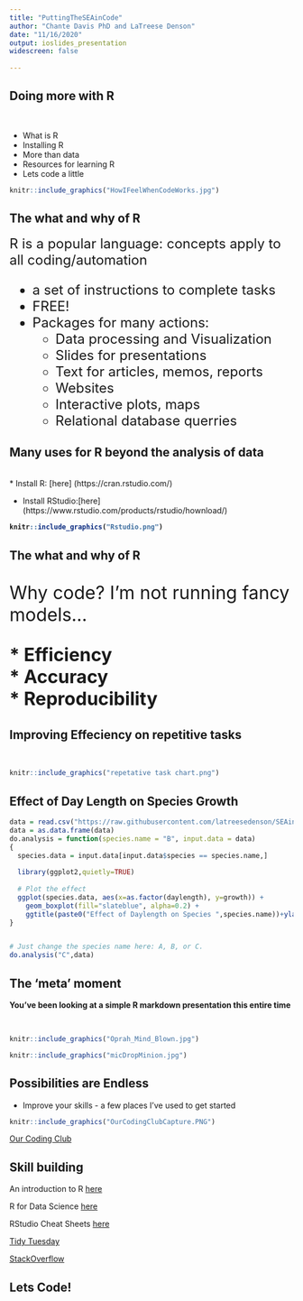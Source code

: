 ```yaml
---
title: "PuttingTheSEAinCode"
author: "Chante Davis PhD and LaTreese Denson"
date: "11/16/2020"
output: ioslides_presentation
widescreen: false  
   
---
```


## Doing more with R
<br>
<div class = "blue">
* What is R  
* Installing R  
* More than data  
* Resources for learning R  
* Lets code a little

```r
knitr::include_graphics("HowIFeelWhenCodeWorks.jpg")
```
</div></b>
</font>

## The what and why of R
<font size="5.5">
R is a popular language: concepts apply to all coding/automation
  <div class = "blue">
   * a set of instructions to complete tasks  
   * FREE!  
   * Packages for many actions:  
       - Data processing and Visualization  
       - Slides for presentations  
       - Text for articles, memos, reports  
       - Websites
       - Interactive plots, maps
       - Relational database querries
        
</div></b>
</font>

## Many uses for R beyond the analysis of data 
<br>
* Install R: [here] (https://cran.rstudio.com/)

* Install RStudio:[here] (https://www.rstudio.com/products/rstudio/hownload/)

<div class="centered"><b>
```r

knitr::include_graphics("Rstudio.png")

```

</div></b>
</font>

## The what and why of R

<br>
<font size="6.5">Why code? I'm not running fancy models...  
 
<div class ="centered"><div class = "blue"><b>
* Efficiency  
* Accuracy   
* Reproducibility  

</div></b>
 </font>

## Improving Effeciency on repetitive tasks
<br>
<div class="centered">
```r

knitr::include_graphics("repetative task chart.png")

```

</div>
## Effect of Day Length on Species Growth
```r
data = read.csv("https://raw.githubusercontent.com/latreesedenson/SEAinCode/main/growth_data.csv")
data = as.data.frame(data)
do.analysis = function(species.name = "B", input.data = data)
{
  species.data = input.data[input.data$species == species.name,]
  
  library(ggplot2,quietly=TRUE)
  
  # Plot the effect
  ggplot(species.data, aes(x=as.factor(daylength), y=growth)) +
    geom_boxplot(fill="slateblue", alpha=0.2) +
    ggtitle(paste0("Effect of Daylength on Species ",species.name))+ylab("Growth (wt)")+ xlab("Day Length Category") +theme(plot.title = element_text(hjust = 0.5))
}


# Just change the species name here: A, B, or C.
do.analysis("C",data)
```

## The 'meta' moment

<div class="centered"><b>
You've been looking at a simple R markdown presentation this entire time 
</div></b>
<br>
<div class="columns-2">
```r
knitr::include_graphics("Oprah_Mind_Blown.jpg")
```

```r
knitr::include_graphics("micDropMinion.jpg")
```

## Possibilities are Endless

- Improve your skills - a few places I've used to get started  

<div class="centered">
```r
knitr::include_graphics("OurCodingClubCapture.PNG")
```

[Our Coding Club ](https://ourcodingclub.github.io/)


## Skill building

An introduction to R [here](https://cran.r-project.org/doc/manuals/r-release-R-intro.pdf)

R for Data Science [here](http://r4ds.had.co.nz/)

RStudio Cheat Sheets [here](https://www.rstudio.com/resources/cheatsheets/)

[Tidy Tuesday](https://github.com/rfordatascience/tidytuesday)

[StackOverflow](https://stackoverflow.com/questions/tagged/r)


## Lets Code!


</div>
